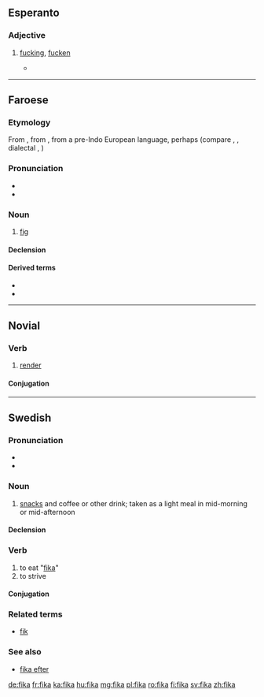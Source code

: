 ==Esperanto==

===Adjective===
{{eo-adj}}

# {{context|vulgar|lang=eo}} [[fucking]], [[fucken]]
#* {{quote-newsgroup
    | date = 2000-01-16
    | title = Neĝa Taglibro (komika)
    | first = David J.
    | last = Coffin
    | newsgroup = soc.culture.esperanto
    | id = nEcg4.3600$Ef6.939221@news.shore.net
    | url = http://groups.google.com/group/soc.culture.esperanto/msg/1c0e31dbe97cd813
    | passage = Dek-kvin Dio-damnaj '''fikaj''' {{l|eo|centimetroj}} da '''fika''' {{l|eo|neĝo}} kaj '''fika''' {{l|eo|neĝpluvo}} kaj '''fika''' {{l|eo|glacio}} kaj {{l|eo|neniu}} {{l|eo|scias}} {{l|eo|kia}} {{l|eo|alia}} {{l|eo|blanka}} {{l|eo|fekaĵo}} {{l|eo|falis}} {{l|eo|lastanokte}}.
    | translation = 15 goddamn '''fucking''' centimeters of '''fucking''' snow and '''fucking''' sleet and '''fucking''' ice and nobody-knows-what kind of other white shit fell last night.
}}
----

==Faroese==

===Etymology===
From {{etyl|VL.|fo}} {{term/t|la|fīca||fig}}, from {{etyl|la|fo}} {{term/t|la|fīcus||fig tree}}, from a pre-Indo European language, perhaps {{etyl|phn|fo}} {{term|||tr=pagh|ripe fig|lang=phn|sc=Phnx}} (compare {{etyl|hbo|-}} {{term|פַּגָּה||early fallen fig|lang=he|tr=paggâ}}, {{etyl|syc|-}} {{term|ܦܓܐ|tr=paggāʾ|lang=syc}}, dialectal {{etyl|ar|-}} {{term||tr=faġġ|lang=ar}}, {{term||tr=fiġġ|lang=ar|sc=Arab}})

===Pronunciation===
* {{IPA|/ˈfiːka/|lang=fo}}
* {{rhymes|iːka|lang=fo}}

===Noun===
{{fo-noun|f|fiku|fikur}}

# [[fig]]

====Declension====
{{fo-decl-noun-f1|fik}}

====Derived terms====
* {{l|fo|fikublað}}
* {{l|fo|fikutræ}}

----
==Novial==

===Verb===
{{nov-verb}}

# [[render]]

====Conjugation====
{{nov-conj}}

----

==Swedish==

===Pronunciation===
* {{IPA|/ˈfiːˌka/|lang=sv}}
* {{audio|Sv-fika.ogg|audio}}

===Noun===
{{sv-noun|c}}

# [[snacks]] and coffee or other drink; taken as a light meal in mid-morning or mid-afternoon

====Declension====
{{sv-noun-reg-or|fik}}

===Verb===
{{head|sv|verb}}

# to eat "[[#Noun|fika]]"
# to strive

====Conjugation====
{{sv-conj-wk|nop=1}}

===Related terms===
* [[fik]]

===See also===
* [[fika efter]]

[[de:fika]]
[[fr:fika]]
[[ka:fika]]
[[hu:fika]]
[[mg:fika]]
[[pl:fika]]
[[ro:fika]]
[[fi:fika]]
[[sv:fika]]
[[zh:fika]]